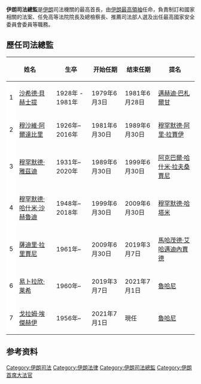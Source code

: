
{{Infobox Political post
|post            = 司法總監 
|body            = 伊朗
|insignia        = Coat of arms of Iran.svg
|insigniasize    = 120px
|insigniacaption = Coat of Arms of the Islamic Republic of Iran
|image           = Gholam-Hossein Mohseni-Eje'i 01.jpg
|incumbent       = [[戈拉姆·埃傑赫伊|戈拉姆·埃傑赫伊]]
|incumbentsince  = 2021年7月1日
|appointer       = [[伊朗最高領袖|伊朗最高領袖]]
|termlength      = 5年
|Preceded by     =
|formation       =  1979年6月3日
|inaugural       = [[沙希德·貝赫士提|沙希德·貝赫士提]]
|salary          = 年薪$21,000 <ref>[http://www.mashreghnews.ir/fa/news/577060/%D8%AD%D9%82%D9%88%D9%82-%D8%B1%D8%A6%DB%8C%D8%B3-%D8%AC%D9%85%D9%87%D9%88%D8%B1-%D9%88-%D9%86%D9%85%D8%A7%DB%8C%D9%86%D8%AF%DA%AF%D8%A7%D9%86-%DA%86%D9%82%D8%AF%D8%B1-%D8%A7%D8%B3%D8%AA حقوق رئیس جمهور و نمایندگان چقدر است؟]</ref>
|website         = [http://dadiran.ir/ Official website] 
}}

'''伊朗司法總監'''是[[伊朗|伊朗]]司法機關的最高首長，由[[伊朗最高領袖|伊朗最高領袖]]任命，負責制訂和國家相關的法案、任免高等法院院長及總檢察長、推薦司法部人選及出任最高國家安全委員會委員等職務。

==歷任司法總監==

{| class="wikitable"
! colspan=2|姓名
! 生卒
! 开始任期
! 结束任期
! 提名
! 任命
|-
! style="background-color:White" | 1
| [[沙希德·貝赫士提|沙希德·貝赫士提]]
| 1928年 - 1981年
| 1979年6月3日
| 1981年6月28日
| [[邁赫迪·巴札爾甘|邁赫迪·巴札爾甘]]
| [[魯霍拉·穆薩維·霍梅尼|魯霍拉·穆薩維·霍梅尼]]
|-
! style="background-color: White" | 2
| [[穆沙維·阿爾達比里|穆沙維·阿爾達比里]]
| 1926年–2016年
| 1981年6月30日
| 1989年6月30日
| [[穆罕默德·阿里·拉賈伊|穆罕默德·阿里·拉賈伊]]
| [[魯霍拉·穆薩維·霍梅尼|魯霍拉·穆薩維·霍梅尼]]
|-
! style="background-color: White" | 3
| [[穆罕默德·雅茲迪|穆罕默德·雅茲迪]]
| 1931年–2020年
| 1989年6月30日
| 1999年6月30日
| [[阿克巴爾·哈什米·拉夫桑賈尼|阿克巴爾·哈什米·拉夫桑賈尼]]
| [[阿里·哈梅内伊|阿里·哈梅内伊]]
|-
! style="background-color: White" | 4
| [[穆罕默德·哈什米·沙赫魯迪|穆罕默德·哈什米·沙赫魯迪]]
| 1948年–2018年
| 1999年6月30日
| 2009年6月30日
| [[穆罕默德·哈塔米|穆罕默德·哈塔米]]
| [[阿里·哈梅内伊|阿里·哈梅内伊]]
|-
! style="background-color: White" | 5
| [[薩迪里·拉里賈尼|薩迪里·拉里賈尼]]
| 1961年–
| 2009年6月30日
| 2019年3月7日
| [[馬哈茂德·艾哈邁迪內賈德|馬哈茂德·艾哈邁迪內賈德]]
| [[阿里·哈梅内伊|阿里·哈梅内伊]]
|-
! style="background-color: White" | 6
| [[易卜拉欣·莱希|易卜拉欣·莱希]]
| 1960年–
| 2019年3月7日
| 2021年7月1日
| [[魯哈尼|魯哈尼]]
| [[阿里·哈梅内伊|阿里·哈梅内伊]]
|-
! style="background-color: White" | 7
| [[戈拉姆·埃傑赫伊|戈拉姆·埃傑赫伊]]
| 1956年–
| 2021年7月1日
| 現任
| [[魯哈尼|魯哈尼]]
| [[阿里·哈梅内伊|阿里·哈梅内伊]]
|}

==参考资料==
{{Reflist}}

[[Category:伊朗司法|Category:伊朗司法]]
[[Category:伊朗法律|Category:伊朗法律]]
[[Category:伊朗司法總監|Category:伊朗司法總監]]
[[Category:伊朗首席大法官|Category:伊朗首席大法官]]